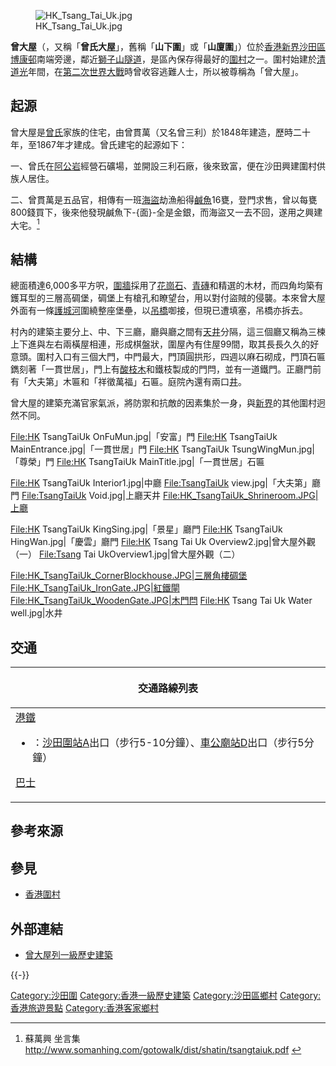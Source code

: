 {{coord|22.37376|114.19062|type:landmark_region:HK|display=title}}
[[File:HK_Tsang_Tai_Uk.jpg|right]]

'''曾大屋'''（{{lang-en|'''Tsang Tai Uk'''}}，又稱「'''曾氏大屋'''」，舊稱「'''山下圍'''」或「'''山廈圍'''」）位於[[香港|香港]][[新界|新界]][[沙田區|沙田區]][[博康邨|博康邨]]南端旁邊，鄰近[[獅子山隧道|獅子山隧道]]，是區內保存得最好的[[圍村|圍村]]之一。圍村始建於[[清朝|清]][[道光|道光]]年間，在[[第二次世界大戰|第二次世界大戰]]時曾收容逃難人士，所以被尊稱為「曾大屋」。

== 起源 ==
曾大屋是[[曾姓|曾氏]]家族的住宅，由曾貫萬（又名曾三利）於1848年建造，歷時二十年，至1867年才建成。曾氏建宅的起源如下：

一、曾氏在[[阿公岩|阿公岩]]經營石礦場，並開設三利石廠，後來致富，便在沙田興建圍村供族人居住。

二、曾貫萬是五品官，相傳有一班[[海盜|海盜]]劫漁船得[[鹹魚|鹹魚]]16甕，登門求售，曾以每甕800錢買下，後來他發現鹹魚下-{面}-全是金銀，而海盜又一去不回，遂用之興建大宅。<ref>蘇萬興 坐言集 http://www.somanhing.com/gotowalk/dist/shatin/tsangtaiuk.pdf {{Wayback|url=http://www.somanhing.com/gotowalk/dist/shatin/tsangtaiuk.pdf |date=20201022011931 }}</ref>

== 結構 ==
總面積達6,000多平方呎，[[圍牆|圍牆]]採用了[[花崗石|花崗石]]、[[磚|青磚]]和精選的木材，而四角均築有鑊耳型的三層高碉堡，碉堡上有槍孔和瞭望台，用以對付盜賊的侵襲。本來曾大屋外面有一條[[護城河|護城河]]圍繞整座堡壘，以[[吊橋|吊橋]]啣接，但現已遭填塞，吊橋亦拆去。

村內的建築主要分上、中、下三廳，廳與廳之間有[[天井|天井]]分隔，這三個廳又稱為三楝上下進與左右兩橫屋相連，形成棋盤狀，圍屋內有住屋99間，取其長長久久的好意頭。圍村入口有三個大門，中門最大，門頂圓拱形，四週以麻石砌成，門頂石匾鐫刻著「一貫世居」，門上有[[酸枝木|酸枝木]]和鐵枝製成的門閂，並有一道鐵門。正廳門前有「大夫第」木匾和「祥徵萬福」石匾。庭院內還有兩口[[井|井]]。

曾大屋的建築充滿官家氣派，將防禦和抗敵的因素集於一身，與[[新界|新界]]的其他圍村迥然不同。

<gallery>
File:HK TsangTaiUk OnFuMun.jpg|「安富」門
File:HK TsangTaiUk MainEntrance.jpg|「一貫世居」門
File:HK TsangTaiUk TsungWingMun.jpg|「尊榮」門
File:HK TsangTaiUk MainTitle.jpg|「一貫世居」石匾

File:HK TsangTaiUk Interior1.jpg|中廳
File:TsangTaiUk view.jpg|「大夫第」廳門
File:TsangTaiUk Void.jpg|上廳天井
File:HK_TsangTaiUk_Shrineroom.JPG|上廳

File:HK TsangTaiUk KingSing.jpg|「景星」廳門
File:HK TsangTaiUk HingWan.jpg|「慶雲」廳門
File:HK Tsang Tai Uk Overview2.jpg|曾大屋外觀（一）
File:Tsang Tai UkOverview1.jpg|曾大屋外觀（二）

File:HK_TsangTaiUk_CornerBlockhouse.JPG|三層角樓碉堡
File:HK_TsangTaiUk_IronGate.JPG|紅鐵閘
File:HK_TsangTaiUk_WoodenGate.JPG|木門閂
File:HK Tsang Tai Uk Water well.jpg|水井
</gallery>

==交通==
{| class="mw-collapsible mw-collapsed wikitable" style="background:white; margin: 0 auto; width: auto;" 
! 交通路線列表
|-
|
;[[港鐵|港鐵]]
*{{港鐵路線標誌|TML}}：[[沙田圍站|沙田圍站]]A出口（步行5-10分鐘）、[[車公廟站_(香港)|車公廟站]]D出口（步行5分鐘）
;[[香港巴士|巴士]]
{{九龍新界巴士簡單列表|72A|74A|81C|85A|86A|86C|240X|N281}}{{過海隧道巴士簡單列表|982C}}
{{大嶼山巴士簡單列表|A41|NA41}}{{新界專線小巴簡單列表|65S|501S|803|804}}
|}

==參考來源==
{{reflist}}

==參見==
* [[香港圍村|香港圍村]]

==外部連結==
{{commonscat|Tsang Tai Uk}}
*[http://hk.apple.nextmedia.com/template/apple/art_main.php?iss_id=20101102&sec_id=4104&subsec_id=11867&art_id=14617256 曾大屋列一級歷史建築]

{{-}}
{{香港圍村}}
{{香港一級歷史建築}}

[[Category:沙田圍|Category:沙田圍]]
[[Category:香港一級歷史建築|Category:香港一級歷史建築]]
[[Category:沙田區鄉村|Category:沙田區鄉村]]
[[Category:香港旅遊景點|Category:香港旅遊景點]]
[[Category:香港客家鄉村|Category:香港客家鄉村]]